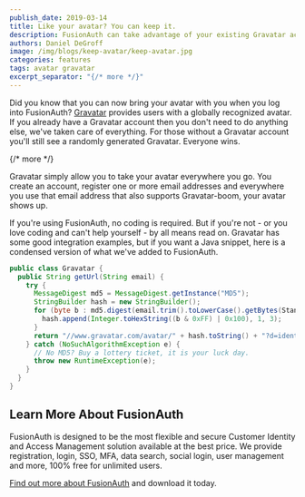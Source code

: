 ```yaml
---
publish_date: 2019-03-14 
title: Like your avatar? You can keep it.
description: FusionAuth can take advantage of your existing Gravatar account. No problem.
authors: Daniel DeGroff
image: /img/blogs/keep-avatar/keep-avatar.jpg
categories: features
tags: avatar gravatar
excerpt_separator: "{/* more */}"
---
```


Did you know that you can now bring your avatar with you when you log into FusionAuth? [Gravatar](https://en.gravatar.com/ "Jump to Gravatar site") provides users with a globally recognized avatar. If you already have a Gravatar account then you don't need to do anything else, we've taken care of everything. For those without a Gravatar account you'll still see a randomly generated Gravatar. Everyone wins.

{/* more */}

Gravatar simply allow you to take your avatar everywhere you go. You create an account, register one or more email addresses and everywhere you use that email address that also supports Gravatar-boom, your avatar shows up.

If you're using FusionAuth, no coding is required. But if you're not - or you love coding and can't help yourself - by all means read on. Gravatar has some good integration examples, but if you want a Java snippet, here is a condensed version of what we've added to FusionAuth.

```java
public class Gravatar {
  public String getUrl(String email) {
    try {
      MessageDigest md5 = MessageDigest.getInstance("MD5");
      StringBuilder hash = new StringBuilder();
      for (byte b : md5.digest(email.trim().toLowerCase().getBytes(StandardCharsets.UTF_8))) {
        hash.append(Integer.toHexString((b & 0xFF) | 0x100), 1, 3);
      }
      return "//www.gravatar.com/avatar/" + hash.toString() + "?d=identicon&amp;s=250";      
    } catch (NoSuchAlgorithmException e) {
      // No MD5? Buy a lottery ticket, it is your luck day. 
      throw new RuntimeException(e);
    }
  }
}
```

## Learn More About FusionAuth

FusionAuth is designed to be the most flexible and secure Customer Identity and Access Management solution available at the best price. We provide registration, login, SSO, MFA, data search, social login, user management and more, 100% free for unlimited users.

[Find out more about FusionAuth](https://fusionauth.io/ "FusionAuth Home") and download it today.

